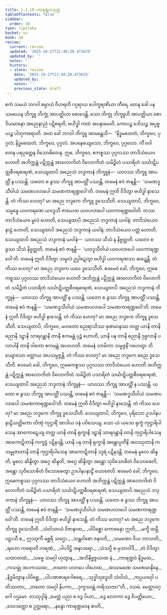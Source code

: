 ```yaml
---
title: 1.1.10 ကာရဏ္ဍဝသုတ္တ
tableOfContents: false
sidebar:
  order: 10
type: tipitaka
basket: su
book: a8
review:
  current: review
  updated: '2025-10-27T21:48:28.473629'
  updated_by: ''
  notes: ''
  history:
  - state: review
    date: '2025-10-27T21:48:28.473629'
    updated_by: ''
    notes: ''
    previous_state: draft
---
```



<ReviewStatus review={frontmatter.review} showDetails={true} />

<HypothesisAnnotation frontmatter={frontmatter} />

<DynamicBreadcrumb />

<Division number="10" book="a8" e="ch" v="17" p="16">

<Paragraph number="77" book="a8">
ဧကံ သမယံ ဘဂဝါ စမ္ပာယံ ဝိဟရတိ ဂဂ္ဂရာယ ပေါက္ခရဏိယာ တီရေ. တေန ခေါ ပန သမယေန ဘိက္ခူ ဘိက္ခုံ အာပတ္တိယာ စောဒေန္တိ. သော ဘိက္ခု ဘိက္ခူဟိ အာပတ္တိယာ စောဒိယမာနော အညေနာညံ ပဋိစရတိ, ဗဟိဒ္ဓါ ကထံ အပနာမေတိ, ကောပဉ္စ ဒေါသဉ္စ အပ္ပစ္စယဉ္စ ပါတုကရောတိ.
</Paragraph>

<Paragraph number="78" book="a8">
အထ ခေါ ဘဂဝါ ဘိက္ခူ အာမန္တေသိ—  “နိဒ္ဓမထေတံ, ဘိက္ခဝေ, ပုဂ္ဂလံ; နိဒ္ဓမထေတံ, ဘိက္ခဝေ, ပုဂ္ဂလံ. အပနေယျေသော, ဘိက္ခဝေ, ပုဂ္ဂလော. ကိံ ဝေါ တေန ပရပုတ္တေန ဝိသောဓိတေန. ဣဓ, ဘိက္ခဝေ, ဧကစ္စဿ ပုဂ္ဂလဿ တာဒိသံယေဝ ဟောတိ အဘိက္ကန္တံ ပဋိက္ကန္တံ အာလောကိတံ ဝိလောကိတံ သမိဉ္ဇိတံ ပသာရိတံ သင်္ဃာဋိပတ္တစီဝရဓာရဏံ, သေယျထာပိ အညေသံ ဘဒ္ဒကာနံ ဘိက္ခူနံ—  ယာဝဿ ဘိက္ခူ အာပတ္တိံ န ပဿန္တိ. ယတော စ ခွဿ ဘိက္ခူ အာပတ္တိံ ပဿန္တိ, တမေနံ ဧဝံ ဇာနန္တိ—  ‘သမဏဒူသီဝါယံ သမဏပလာပေါ သမဏကာရဏ္ဍဝေါ’တိ. တမေနံ ဣတိ ဝိဒိတွာ ဗဟိဒ္ဓါ နာသေန္တိ. တံ ကိဿ ဟေတု? မာ အညေ ဘဒ္ဒကေ ဘိက္ခူ ဒူသေသီတိ.
</Paragraph>

<Paragraph number="79" book="a8">
သေယျထာပိ, ဘိက္ခဝေ, သမ္ပန္နေ ယဝကရဏေ ယဝဒူသီ ဇာယေထ ယဝပလာပေါ ယဝကာရဏ္ဍဝေါတိ. တဿ တာဒိသံယေဝ မူလံ ဟောတိ, သေယျထာပိ အညေသံ ဘဒ္ဒကာနံ ယဝါနံ; တာဒိသံယေဝ နာဠံ ဟောတိ, သေယျထာပိ အညေသံ ဘဒ္ဒကာနံ ယဝါနံ; တာဒိသံယေဝ ပတ္တံ ဟောတိ, သေယျထာပိ အညေသံ ဘဒ္ဒကာနံ ယဝါနံ—  ယာဝဿ သီသံ န နိဗ္ဗတ္တတိ. ယတော စ ခွဿ သီသံ နိဗ္ဗတ္တတိ, တမေနံ ဧဝံ ဇာနန္တိ—  ‘ယဝဒူသီဝါယံ ယဝပလာပေါ ယဝကာရဏ္ဍဝေါ’တိ. တမေနံ ဣတိ ဝိဒိတွာ သမူလံ ဥပ္ပါဋေတွာ ဗဟိဒ္ဓါ ယဝကရဏဿ ဆဍ္ဍေန္တိ. တံ ကိဿ ဟေတု? မာ အညေ ဘဒ္ဒကေ ယဝေ ဒူသေသီတိ.
</Paragraph>

<Paragraph number="80" book="a8">
ဧဝမေဝံ ခေါ, ဘိက္ခဝေ, ဣဓေကစ္စဿ ပုဂ္ဂလဿ တာဒိသံယေဝ ဟောတိ အဘိက္ကန္တံ ပဋိက္ကန္တံ အာလောကိတံ ဝိလောကိတံ သမိဉ္ဇိတံ ပသာရိတံ သင်္ဃာဋိပတ္တစီဝရဓာရဏံ, သေယျထာပိ အညေသံ ဘဒ္ဒကာနံ ဘိက္ခူနံ—  ယာဝဿ ဘိက္ခူ အာပတ္တိံ န ပဿန္တိ. ယတော စ ခွဿ ဘိက္ခူ အာပတ္တိံ ပဿန္တိ, တမေနံ ဧဝံ ဇာနန္တိ—  ‘သမဏဒူသီဝါယံ သမဏပလာပေါ သမဏကာရဏ္ဍဝေါ’တိ. တမေနံ ဣတိ ဝိဒိတွာ ဗဟိဒ္ဓါ နာသေန္တိ. တံ ကိဿ ဟေတု? မာ အညေ ဘဒ္ဒကေ ဘိက္ခူ ဒူသေသီတိ.
</Paragraph>

<Paragraph number="81" book="a8">
သေယျထာပိ, ဘိက္ခဝေ, မဟတော ဓညရာသိဿ ဖုဏမာနဿ တတ္ထ ယာနိ တာနိ ဓညာနိ ဒဠှာနိ သာရဝန္တာနိ တာနိ ဧကမန္တံ ပုဉ္ဇံ ဟောတိ, ယာနိ ပန တာနိ ဓညာနိ ဒုဗ္ဗလာနိ ပလာပါနိ တာနိ ဝါတော ဧကမန္တံ အပဝဟတိ. တမေနံ သာမိကာ သမ္မဇ္ဇနိံ ဂဟေတွာ ဘိယျောသော မတ္တာယ အပသမ္မဇ္ဇန္တိ. တံ ကိဿ ဟေတု? မာ အညေ ဘဒ္ဒကေ ဓညေ ဒူသေသီတိ. ဧဝမေဝံ ခေါ, ဘိက္ခဝေ, ဣဓေကစ္စဿ ပုဂ္ဂလဿ တာဒိသံယေဝ ဟောတိ အဘိက္ကန္တံ ပဋိက္ကန္တံ အာလောကိတံ ဝိလောကိတံ သမိဉ္ဇိတံ ပသာရိတံ သင်္ဃာဋိပတ္တစီဝရဓာရဏံ, သေယျထာပိ အညေသံ ဘဒ္ဒကာနံ ဘိက္ခူနံ—  ယာဝဿ ဘိက္ခူ အာပတ္တိံ န ပဿန္တိ. ယတော စ ခွဿ ဘိက္ခူ အာပတ္တိံ ပဿန္တိ, တမေနံ ဧဝံ ဇာနန္တိ—  ‘သမဏဒူသီဝါယံ သမဏပလာပေါ သမဏကာရဏ္ဍဝေါ’တိ. တမေနံ ဣတိ ဝိဒိတွာ ဗဟိဒ္ဓါ နာသေန္တိ. တံ ကိဿ ဟေတု? မာ အညေ ဘဒ္ဒကေ ဘိက္ခူ ဒူသေသီတိ.
</Paragraph>

<Paragraph number="82" book="a8">
သေယျထာပိ, ဘိက္ခဝေ, ပုရိသော ဥဒပါနပနာဠိယတ္ထိကော တိဏှံ ကုဌာရိံ အာဒါယ ဝနံ ပဝိသေယျ. သော ယံ ယဒေဝ ရုက္ခံ ကုဌာရိပါသေန အာကောဋေယျ တတ္ထ ယာနိ တာနိ ရုက္ခာနိ ဒဠှာနိ သာရဝန္တာနိ တာနိ ကုဌာရိပါသေန အာကောဋိတာနိ ကက္ခဠံ ပဋိနဒန္တိ; ယာနိ ပန တာနိ ရုက္ခာနိ အန္တောပူတီနိ အဝဿုတာနိ ကသမ္ဗုဇာတာနိ တာနိ ကုဌာရိပါသေန အာကောဋိတာနိ ဒဒ္ဒရံ ပဋိနဒန္တိ. တမေနံ မူလေ ဆိန္ဒတိ, မူလေ ဆိန္ဒိတွာ အဂ္ဂေ ဆိန္ဒတိ, အဂ္ဂေ ဆိန္ဒိတွာ အန္တော သုဝိသောဓိတံ ဝိသောဓေတိ, အန္တော သုဝိသောဓိတံ ဝိသောဓေတွာ ဥဒပါနပနာဠိံ ယောဇေတိ. ဧဝမေဝံ ခေါ, ဘိက္ခဝေ, ဣဓေကစ္စဿ ပုဂ္ဂလဿ တာဒိသံယေဝ ဟောတိ အဘိက္ကန္တံ ပဋိက္ကန္တံ အာလောကိတံ ဝိလောကိတံ သမိဉ္ဇိတံ ပသာရိတံ သင်္ဃာဋိပတ္တစီဝရဓာရဏံ, သေယျထာပိ အညေသံ ဘဒ္ဒကာနံ ဘိက္ခူနံ—  ယာဝဿ ဘိက္ခူ အာပတ္တိံ န ပဿန္တိ. ယတော စ ခွဿ ဘိက္ခူ အာပတ္တိံ ပဿန္တိ, တမေနံ ဧဝံ ဇာနန္တိ—  ‘သမဏဒူသီဝါယံ သမဏပလာပေါ သမဏကာရဏ္ဍဝေါ’တိ. တမေနံ ဣတိ ဝိဒိတွာ ဗဟိဒ္ဓါ နာသေန္တိ. တံ ကိဿ ဟေတု? မာ အညေ ဘဒ္ဒကေ ဘိက္ခူ ဒူသေသီတိ.
</Paragraph>

<Paragraph number="83" type="verses" book="a8">
_သံဝါသာယံ ဝိဇာနာထ,_  
_ပါပိစ္ဆော ကောဓနော ဣတိ;_  
_မက္ခီ ထမ္ဘီ ပဠာသီ စ,_  
ဣဿုကီ မစ္ဆရီ သဌော._  

</Paragraph>

<Paragraph number="84" type="verses" book="a8">
_သန္တဝါစော ဇနဝတိ,_  
_သမဏော ဝိယ ဘာသတိ;_  
_ရဟော ကရောတိ ကရဏံ,_  
_ပါပဒိဋ္ဌိ အနာဒရော._  

</Paragraph>

<Paragraph number="85" type="verses" book="a8">
_သံသပ္ပီ စ မုသာဝါဒီ,_  
_တံ ဝိဒိတွာ ယထာတထံ;_  
_သဗ္ဗေ သမဂ္ဂါ ဟုတွာန,_  
_အဘိနိဗ္ဗဇ္ဇယာထ နံ._  

</Paragraph>

<Paragraph number="86" type="verses" book="a8">
_ကာရဏ္ဍဝံ နိဒ္ဓမထ,_  
_ကသမ္ဗုံ အပကဿထ;_  
_တတော ပလာပေ ဝါဟေထ,_  
_အဿမဏေ သမဏမာနိနေ._  

</Paragraph>

<Paragraph number="87" type="verses" book="a8">
_နိဒ္ဓမိတွာန ပါပိစ္ဆေ,_  
_ပါပအာစာရဂေါစရေ;_  
_သုဒ္ဓါသုဒ္ဓေဟိ သံဝါသံ,_  
_ကပ္ပယဝှေါ ပတိဿတာ;_  
_တတော သမဂ္ဂါ နိပကာ,_  
_ဒုက္ခဿန္တံ ကရိဿထာ”တိ._  


</Paragraph>
</Division>

<Paragraph number="88" type="center" book="a8">
ဒသမံ.



</Paragraph>

<Paragraph number="89" type="center" book="a8">
မေတ္တာဝဂ္ဂေါ ပဌမော.



</Paragraph>

<Paragraph number="90" type="center" book="a8">
တဿုဒ္ဒါနံ


</Paragraph>

<Paragraph number="91" type="verses" book="a8">
_မေတ္တံ ပညာ စ ဒွေ ပိယာ,_  
_ဒွေ လောကာ ဒွေ ဝိပတ္တိယော;_  
_ဒေဝဒတ္တော စ ဥတ္တရော,_  
_နန္ဒော ကာရဏ္ဍဝေန စာတိ._
</Paragraph>